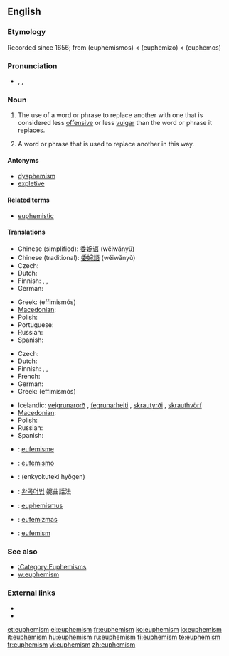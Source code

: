 ==English==

===Etymology===
Recorded since 1656; from {{etyl|grc}} '''{{polytonic|[[εὐφημισμός]]}}''' (euphēmismos) < '''{{polytonic|[[εὐφημίζω]]}}''' (euphēmizō) < '''{{polytonic|[[εὔφημος]]}}''' (euphēmos)

===Pronunciation===
* {{enPR|yoo͞'fə-mĭz"(ə)m}}, {{IPA|/ˈjuː.fəˌmɪ.z(ə)m/}}, {{SAMPA|/"ju:f@%mIz(@)m/}}

===Noun===
{{en-noun|s|-}}

# {{uncountable}} The use of a word or phrase to replace another with one that is considered less [[offensive]] or less [[vulgar]] than the word or phrase it replaces.
# {{countable}} {{figure of speech}} A word or phrase that is used to replace another in this way.

====Antonyms====
* [[dysphemism]]
* [[expletive]]

====Related terms====
* [[euphemistic]]

====Translations====
{{trans-top|use of a word or phrase to replace another word with one considered less offensive}}
* Chinese (simplified): [[委婉语]] (wěiwǎnyǔ)
* Chinese (traditional): [[委婉語]] (wěiwǎnyǔ)
* Czech: {{t+|cs|eufemismus|n}}
* Dutch: {{t-|nl|verbloeming}}
* Finnish: {{t+|fi|kiertoilmaus}}, {{t-|fi|kiertoilmaisu}}, {{t+|fi|eufemismi}}
* German: {{t+|de|Euphemismus|m}}
{{trans-mid}}
* Greek: {{t+|el|ευφημισμός|m|sc=Grek}} (effimismós)
* [[Macedonian]]: {{t|mk|еуфемизам|m|tr=eufemízam|sc=Cyrl|xs=Macedonian}}
* Polish: {{t+|pl|eufemizm|m}}
* Portuguese: {{t+|pt|eufemismo|m}}
* Russian: {{t+|ru|эвфемизм|tr=evf'emízm|sc=Cyrl}}
* Spanish: {{t+|es|eufemismo|m}}
{{trans-bottom}}

{{trans-top|word or phrase that is used to replace another in this way}}
* Czech: {{t+|cs|eufemismus|n}}
* Dutch: {{t+|nl|eufemisme|n}}
* Finnish: {{t+|fi|kiertoilmaus}}, {{t-|fi|kiertoilmaisu}}, {{t+|fi|eufemismi}}
* French: {{t+|fr|euphémisme|m}}
* German: {{t+|de|Euphemismus|m}}
* Greek: {{t+|el|ευφημισμός|m|sc=Grek}} (effimismós)
{{trans-mid}}
* Icelandic: [[veigrunarorð]] {{n}}, [[fegrunarheiti]] {{n}}, [[skrautyrði]] {{n}}, [[skrauthvörf]] {{n}}
* [[Macedonian]]: {{t|mk|еуфемизам|m|tr=eufemízam|sc=Cyrl|xs=Macedonian}}
* Polish: {{t+|pl|eufemizm|m}}
* Russian: {{t+|ru|эвфемизм|tr=evf'emízm|sc=Cyrl}}
* Spanish: {{t+|es|eufemismo|m}}
{{trans-bottom}}

{{checktrans-top}}
* {{ttbc|Catalan}}: [[eufemisme]] {{m}}
* {{ttbc|Italian}}: [[eufemismo]]
* {{ttbc|Japanese}}: {{Jpan|[[婉曲的表現]]}} (enkyokuteki hyōgen)
* {{ttbc|Korean}}: [[완곡어법]] 婉曲話法
{{trans-mid}}
* {{ttbc|Latin}}: [[euphemismus]] {{m}}
* {{ttbc|Lithuanian}}: [[eufemizmas]] {{m}}
* {{ttbc|Romanian}}: [[eufemism]] {{n}}
{{trans-bottom}}

===See also===
* [[:Category:Euphemisms]]
* [[w:euphemism]]

===External links===
* {{pedialite}}
* {{Wikisource1911Enc Citation|Euphemism}}

[[et:euphemism]]
[[el:euphemism]]
[[fr:euphemism]]
[[ko:euphemism]]
[[io:euphemism]]
[[it:euphemism]]
[[hu:euphemism]]
[[ru:euphemism]]
[[fi:euphemism]]
[[te:euphemism]]
[[tr:euphemism]]
[[vi:euphemism]]
[[zh:euphemism]]